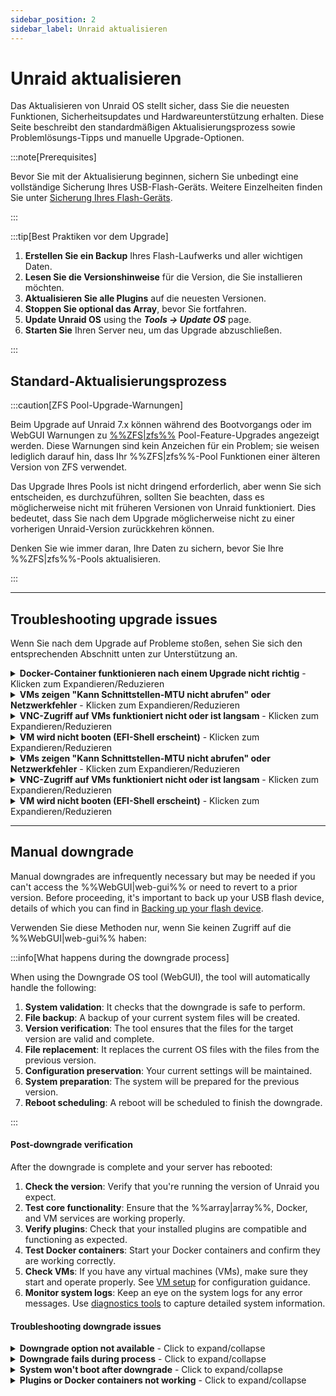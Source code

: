 ```yaml
---
sidebar_position: 2
sidebar_label: Unraid aktualisieren
---
```



# Unraid aktualisieren

Das Aktualisieren von Unraid OS stellt sicher, dass Sie die neuesten Funktionen, Sicherheitsupdates und Hardwareunterstützung erhalten. Diese Seite beschreibt den standardmäßigen Aktualisierungsprozess sowie Problemlösungs-Tipps und manuelle Upgrade-Optionen.

:::note\[Prerequisites]

Bevor Sie mit der Aktualisierung beginnen, sichern Sie unbedingt eine vollständige Sicherung Ihres USB-Flash-Geräts. Weitere Einzelheiten finden Sie unter [Sicherung Ihres Flash-Geräts](../maintain-and-update/changing-the-flash-device.mdx#backing-up-your-flash-device).

:::

:::tip[Best Praktiken vor dem Upgrade]

1. **Erstellen Sie ein Backup** Ihres Flash-Laufwerks und aller wichtigen Daten.
2. **Lesen Sie die Versionshinweise** für die Version, die Sie installieren möchten.
3. **Aktualisieren Sie alle Plugins** auf die neuesten Versionen.
4. **Stoppen Sie optional das Array**, bevor Sie fortfahren.
5. **Update Unraid OS** using the ***Tools → Update OS*** page.
6. **Starten Sie** Ihren Server neu, um das Upgrade abzuschließen.

:::

## Standard-Aktualisierungsprozess

<Tabs>
  <TabItem value="modern-7x" label="Unraid 7.x und später" default>
    <UpgradeModern />
  </TabItem>

  <TabItem value="legacy-611-612" label="Unraid 6.11 bis 6.12">
    <UpgradeLegacy611612 />
  </TabItem>
</Tabs>

:::caution[ZFS Pool-Upgrade-Warnungen]

Beim Upgrade auf Unraid 7.x können während des Bootvorgangs oder im WebGUI Warnungen zu [%%ZFS|zfs%%](../../advanced-configurations/optimize-storage/zfs-storage.mdx) Pool-Feature-Upgrades angezeigt werden. Diese Warnungen sind kein Anzeichen für ein Problem; sie weisen lediglich darauf hin, dass Ihr %%ZFS|zfs%%-Pool Funktionen einer älteren Version von ZFS verwendet.

Das Upgrade Ihres Pools ist nicht dringend erforderlich, aber wenn Sie sich entscheiden, es durchzuführen, sollten Sie beachten, dass es möglicherweise nicht mit früheren Versionen von Unraid funktioniert. Dies bedeutet, dass Sie nach dem Upgrade möglicherweise nicht zu einer vorherigen Unraid-Version zurückkehren können.

Denken Sie wie immer daran, Ihre Daten zu sichern, bevor Sie Ihre %%ZFS|zfs%%-Pools aktualisieren.

:::

---

## Troubleshooting upgrade issues

Wenn Sie nach dem Upgrade auf Probleme stoßen, sehen Sie sich den entsprechenden Abschnitt unten zur Unterstützung an.

<details>
  <summary><strong>Docker-Container funktionieren nach einem Upgrade nicht richtig</strong> - Klicken zum Expandieren/Reduzieren</summary>

  Wenn Sie auf Fehler stoßen wie *"Layer aus dem Manifest stimmen nicht mit der Image-Konfiguration überein,"* müssen Sie möglicherweise Ihre Docker-Image-Datei neu erstellen. Hier ist, wie:
</details>

<details>
  <summary><strong>VMs zeigen "Kann Schnittstellen-MTU nicht abrufen" oder Netzwerkfehler</strong> - Klicken zum Expandieren/Reduzieren</summary>

  If you encounter errors like *"layers from manifest don't match image configuration,"* you may need to rebuild your Docker image file. Here’s how:

  1. Go to ***Settings → Docker*** and stop the Docker service.
  2. Geben Sie dann `cd efi/boot` ein.
  3. Schließlich geben Sie `bootx64.efi` ein.
  4. Navigieren Sie zur **Apps**-Registerkarte, **Vorherige Apps** und markieren Sie, was Sie erneut installieren möchten, und klicken Sie auf **„xx Anwendungen installieren“**.
</details>

<details>
  <summary><strong>VNC-Zugriff auf VMs funktioniert nicht oder ist langsam</strong> - Klicken zum Expandieren/Reduzieren</summary>

  Um dieses Problem zu lösen, bearbeiten Sie die %%VM|vm%% im %%WebGUI|web-gui%% und klicken Sie auf **Anwenden**, ohne Änderungen vorzunehmen. Diese Aktion aktualisiert den Maschinentyp auf die neueste unterstützte Version.

  1. Gehen Sie zum **VMs**-Tab und bearbeiten Sie jede %%VM|vm%% (stellen Sie sicher, dass die **Erweiterte Ansicht** aktiviert ist).
  2. Setzen Sie die Netzwerkbrücke auf `br0` und klicken Sie auf **Anwenden**.
  3. Navigate to ***Settings → VM Manager*** (in **Advanced View**) and set the default bridge to `br0`.
</details>

<details>
  <summary><strong>VM wird nicht booten (EFI-Shell erscheint)</strong> - Klicken zum Expandieren/Reduzieren</summary>

  Wenn Sie %%OVMF|ovmf%%-basierte %%VMs|vm%% in älteren Unraid-Versionen erstellt haben, könnten Sie auf eine EFI-Shell stoßen. Sie können die %%VM|vm%% starten, indem Sie die folgenden Befehle eingeben:

  1. Bearbeiten Sie die %%VM|vm%% über das **VMs**-Tab (wählen Sie **Erweiterte Ansicht** aus).
  2. Stellen Sie den **%%VNC|vnc-session%%-Video-Treiber** auf **QXL** (empfohlen) ein. Versuchen Sie **Cirrus** oder **vmvga**, wenn Sie mit QXL wenig Erfolg haben.
  3. Klicken Sie auf **Anwenden**, um die Änderungen zu speichern.
</details>

<details>
  <summary><strong>VMs zeigen "Kann Schnittstellen-MTU nicht abrufen" oder Netzwerkfehler</strong> - Klicken zum Expandieren/Reduzieren</summary>

  Wenn Sie %%OVMF|ovmf%%-basierte %%VMs|vm%% in älteren Unraid-Versionen erstellt haben, könnten Sie auf eine EFI-Shell stoßen. Sie können die %%VM|vm%% starten, indem Sie die folgenden Befehle eingeben:

  1. Geben Sie `fs0:` ein.
  2. Geben Sie dann `cd efi/boot` ein.
  3. Schließlich geben Sie `bootx64.efi` ein.

  Wenn `fs0:` nicht funktioniert, können Sie stattdessen `fs1:` versuchen. Wenn weiterhin Probleme auftreten, besuchen Sie bitte das [Unraid-Forum](https://forums.unraid.net/) für Unterstützung.
</details>

<details>
  <summary><strong>VNC-Zugriff auf VMs funktioniert nicht oder ist langsam</strong> - Klicken zum Expandieren/Reduzieren</summary>

  Um dieses Problem zu lösen, bearbeiten Sie die %%VM|vm%% im %%WebGUI|web-gui%% und klicken Sie auf **Anwenden**, ohne Änderungen vorzunehmen. Diese Aktion aktualisiert den Maschinentyp auf die neueste unterstützte Version.
</details>

<details>
  <summary><strong>VM wird nicht booten (EFI-Shell erscheint)</strong> - Klicken zum Expandieren/Reduzieren</summary>

  Wenn Sie %%OVMF|ovmf%%-basierte %%VMs|vm%% in älteren Unraid-Versionen erstellt haben, könnten Sie auf eine EFI-Shell stoßen. Sie können die %%VM|vm%% starten, indem Sie die folgenden Befehle eingeben:
</details>

---

## Manual downgrade

Manual downgrades are infrequently necessary but may be needed if you can't access the %%WebGUI|web-gui%% or need to revert to a prior version. Before proceeding, it's important to back up your USB flash device, details of which you can find in [Backing up your flash device](../maintain-and-update/changing-the-flash-device.mdx#backing-up-your-flash-device).

Verwenden Sie diese Methoden nur, wenn Sie keinen Zugriff auf die %%WebGUI|web-gui%% haben:

<Tabs>
  <TabItem value="Einfachste Methode" label="Einfachste Methode">
    <ManualDowngradeSimplest />
  </TabItem>

  <TabItem value="Kommandozeilen-Methode" label="Kommandozeilen-Methode">
    <ManualDowngradeCommandLine />
  </TabItem>
</Tabs>

:::info[What happens during the downgrade process]

When using the Downgrade OS tool (WebGUI), the tool will automatically handle the following:

1. **System validation**: It checks that the downgrade is safe to perform.
2. **File backup**: A backup of your current system files will be created.
3. **Version verification**: The tool ensures that the files for the target version are valid and complete.
4. **File replacement**: It replaces the current OS files with the files from the previous version.
5. **Configuration preservation**: Your current settings will be maintained.
6. **System preparation**: The system will be prepared for the previous version.
7. **Reboot scheduling**: A reboot will be scheduled to finish the downgrade.

:::

#### Post-downgrade verification

After the downgrade is complete and your server has rebooted:

1. **Check the version**: Verify that you're running the version of Unraid you expect.
2. **Test core functionality**: Ensure that the %%array|array%%, Docker, and VM services are working properly.
3. **Verify plugins**: Check that your installed plugins are compatible and functioning as expected.
4. **Test Docker containers**: Start your Docker containers and confirm they are working correctly.
5. **Check VMs**: If you have any virtual machines (VMs), make sure they start and operate properly. See [VM setup](../../using-unraid-to/create-virtual-machines/vm-setup.mdx) for configuration guidance.
6. **Monitor system logs**: Keep an eye on the system logs for any error messages. Use [diagnostics tools](../../troubleshooting/diagnostics/capture-diagnostics-and-logs.mdx) to capture detailed system information.

#### Troubleshooting downgrade issues

<details>
  <summary><strong>Downgrade option not available</strong> - Click to expand/collapse</summary>

  If you don’t see an option to downgrade:

  - **Check system history**: Make sure you've previously upgraded from a compatible version.
  - **Verify file integrity**: Previous version files might be corrupted or missing.
  - **Check compatibility**: The earlier version may not be compatible with your current hardware.
  - **Manual method**: If needed, follow the manual downgrade methods outlined on this page.
</details>

<details>
  <summary><strong>Downgrade fails during process</strong> - Click to expand/collapse</summary>

  If the downgrade process doesn't go as planned:

  1. **Don’t panic**: Your system should still work with the current version.
  2. **Check logs**: Take a look at the system logs to find specific error messages. Use [diagnostics tools](../../troubleshooting/diagnostics/capture-diagnostics-and-logs.mdx) for comprehensive log analysis.
  3. **Verify files**: Ensure that all required files for the target version are available.
  4. **Try the manual method**: If the tool doesn't work, consider using the manual downgrade methods.
  5. **Contact support**: If problems continue, reach out to Unraid support with your diagnostics.
</details>

<details>
  <summary><strong>System won't boot after downgrade</strong> - Click to expand/collapse</summary>

  If your system doesn’t boot after downgrading:

  1. **Boot from USB**: Use another computer to access your USB flash device. See [boot troubleshooting](../../troubleshooting/common-issues/boot-and-startup-failures.mdx) for detailed recovery steps.
  2. **Restore from backup**: Copy your backup files back to the USB device.
  3. **Check file integrity**: Make sure all system files are present and not damaged.
  4. **Try Safe Mode**: Boot into [Safe Mode](../../using-unraid-to/customize-your-experience/plugins.mdx#troubleshooting-with-safe-mode) for further troubleshooting.
  5. **Manual recovery**: If necessary, utilize the manual recovery methods.
</details>

<details>
  <summary><strong>Plugins or Docker containers not working</strong> - Click to expand/collapse</summary>

  After downgrading, some plugins or containers may not function properly:

  - **Update plugins**: Look for plugin updates that work with the downgraded version. Check [Community Applications](../../using-unraid-to/run-docker-containers/community-applications.mdx) for compatible versions.
  - **Rebuild Docker**: Delete and recreate your Docker image file. See [Docker troubleshooting](../../troubleshooting/common-issues/docker-troubleshooting.mdx#re-creating-the-docker-image-file) for detailed steps.
    - **Check dependencies**: Ensure that all necessary dependencies are available.
    - **Plugin compatibility**: Some plugins might not support earlier Unraid versions.
    - **UI/WebGUI feature-dependent plugins**: Plugins relying on newer WebGUI features may not operate correctly on older versions.
    - **Theme plugins**: Visual customization plugins may require updates or removal if they are incompatible.
</details>

